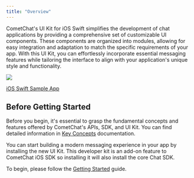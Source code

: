 ```yaml
---
title: "Overview"
---
```


CometChat's UI Kit for iOS Swift simplifies the development of chat applications by providing a comprehensive set of customizable UI components. These components are organized into modules, allowing for easy integration and adaptation to match the specific requirements of your app. With this UI Kit, you can effortlessly incorporate essential messaging features while tailoring the interface to align with your application's unique style and functionality.

<Frame>
  <img src="/images/45e2d0d9-intro_overview_cometchat-33cfb5af12d305b50b259f2f1cf5e17b.png" />
</Frame>

[iOS Swift Sample App](https://github.com/cometchat-pro/ios-swift-chat-app/tree/v4)

## Before Getting Started

Before you begin, it's essential to grasp the fundamental concepts and features offered by CometChat's APIs, SDK, and UI Kit. You can find detailed information in [Key Concepts](/fundamentals/key-concepts) documentation.

You can start building a modern messaging experience in your app by installing the new UI Kit. This developer kit is an add-on feature to CometChat iOS SDK so installing it will also install the core Chat SDK.

To begin, please follow the [Getting Started](/ui-kit/ios/v4/getting-started) guide.
